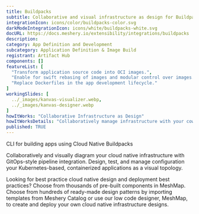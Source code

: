 ```yaml
---
title: Buildpacks
subtitle: Collaborative and visual infrastructure as design for Buildpacks
integrationIcon: icons/color/buildpacks-color.svg
darkModeIntegrationIcon: icons/white/buildpacks-white.svg
docURL: https://docs.meshery.io/extensibility/integrations/buildpacks
description: 
category: App Definition and Development
subcategory: Application Definition & Image Build
registrant: Artifact Hub
components: []
featureList: [
  "Transform application source code into OCI images.",
  "Enable for swift rebasing of images and modular control over images.",
  "Replace Dockerfiles in the app development lifecycle."
]
workingSlides: [
  ../_images/kanvas-visualizer.webp,
  ../_images/kanvas-designer.webp
]
howItWorks: "Collaborative Infrastructure as Design"
howItWorksDetails: "Collaboratively manage infrastructure with your coworkers synchronously sharing the same designs."
published: TRUE
---
```

<p>
CLI for building apps using Cloud Native Buildpacks
</p>
<p>
    Collaboratively and visually diagram your cloud native infrastructure with GitOps-style pipeline integration. Design, test, and manage configuration your Kubernetes-based, containerized applications as a visual topology.
</p>
<p>
    Looking for best practice cloud native design and deployment best practices? Choose from thousands of pre-built components in MeshMap. Choose from hundreds of ready-made design patterns by importing templates from Meshery Catalog or use our low code designer, MeshMap, to create and deploy your own cloud native infrastructure designs.
</p>
